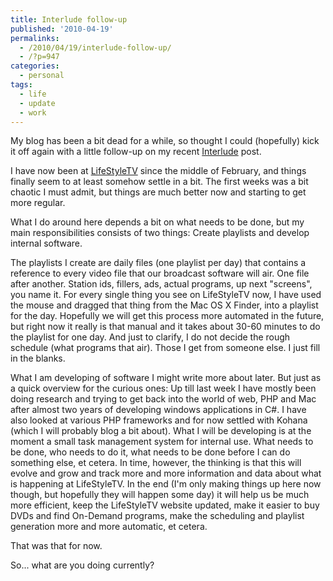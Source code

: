 ---
title: Interlude follow-up
published: '2010-04-19'
permalinks:
  - /2010/04/19/interlude-follow-up/
  - /?p=947
categories:
  - personal
tags:
  - life
  - update
  - work
---

My blog has been a bit dead for a while, so thought I could (hopefully) kick it off
again with a little follow-up on my recent [Interlude](/?p=898) post.

I have now been at [LifeStyleTV](https://lifestyletv.se/) since the middle of February, and things finally seem to at least somehow settle in a bit. The first weeks was a bit chaotic I must admit, but things are much better now and starting to get more regular.

What I do around here depends a bit on what needs to be done, but my main responsibilities consists of two things: Create playlists and develop internal software.

The playlists I create are daily files (one playlist per day) that contains a reference to every video file that our broadcast software will air. One file after another. Station ids, fillers, ads, actual programs, up next "screens", you name it. For every single thing you see on LifeStyleTV now, I have used the mouse and dragged that thing from the Mac OS X Finder, into a playlist for the day. Hopefully we will get this process more automated in the future, but right now it really is that manual and it takes about 30-60 minutes to do the playlist for one day. And just to clarify, I do not decide the rough schedule (what programs that air). Those I get from someone else. I just fill in the blanks.

What I am developing of software I might write more about later. But just as a quick overview for the curious ones: Up till last week I have mostly been doing research and trying to get back into the world of web, PHP and Mac after almost two years of developing windows applications in C#. I have also looked at various PHP frameworks and for now settled with Kohana (which I will probably blog a bit about). What I will be developing is at the moment a small task management system for internal use. What needs to be done, who needs to do it, what needs to be done before I can do something else, et cetera. In time, however, the thinking is that this will evolve and grow and track more and more information and data about what is happening at LifeStyleTV. In the end (I'm only making things up here now though, but hopefully they will happen some day) it will help us be much more efficient, keep the LifeStyleTV website updated, make it easier to buy DVDs and find On-Demand programs, make the scheduling and playlist generation more and more automatic, et cetera.

That was that for now.

So... what are you doing currently?
